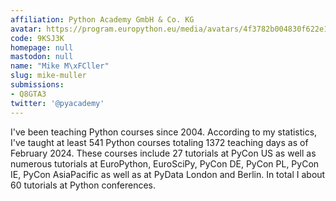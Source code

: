 ```yaml
---
affiliation: Python Academy GmbH & Co. KG
avatar: https://program.europython.eu/media/avatars/4f3782b004830f622e19029e5f7fc146_PDHIz3h.jpg
code: 9KSJ3K
homepage: null
mastodon: null
name: "Mike M\xFCller"
slug: mike-muller
submissions:
- Q8GTA3
twitter: '@pyacademy'
---
```


I've been teaching Python courses since 2004.
According to my statistics,
I've taught at least 541 Python courses totaling 1372 teaching days as
of February 2024.
These courses include 27 tutorials at PyCon US as well as numerous tutorials at
EuroPython, EuroSciPy, PyCon DE, PyCon PL, PyCon IE, PyCon AsiaPacific
as well as at PyData London and Berlin.
In total I about 60 tutorials at Python conferences.
